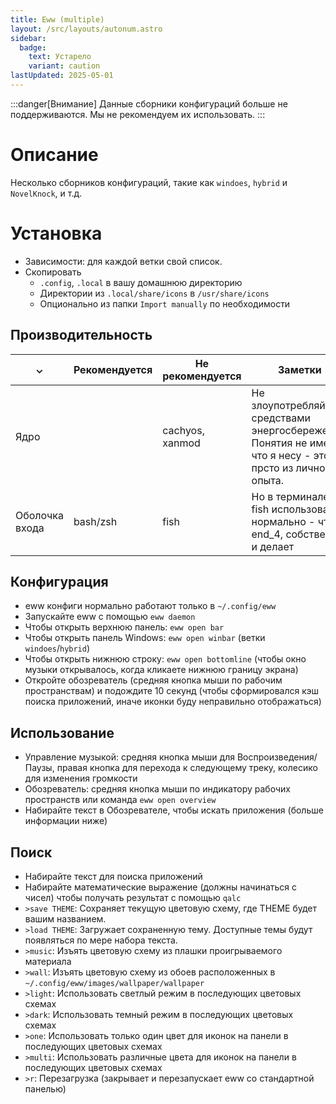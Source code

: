 ```yaml
---
title: Eww (multiple)
layout: /src/layouts/autonum.astro
sidebar:
  badge:
    text: Устарело
    variant: caution
lastUpdated: 2025-05-01
---
```


:::danger[Внимание]
Данные сборники конфигураций больше не поддерживаются. Мы не рекомендуем их использовать.
:::

# Описание
Несколько сборников конфигураций, такие как `windoes`, `hybrid` и `NovelKnock`, и т.д.
# Установка
- Зависимости: для каждой ветки свой список.
- Скопировать
    - `.config`, `.local` в вашу домашнюю директорию
    - Директории из `.local/share/icons` в `/usr/share/icons`
    - Опционально из папки `Import manually` по необходимости

 ## Производительность
|  ⌄  | Рекомендуется | Не рекомендуется | Заметки                 |
| --- | ------ | ----------- | ------------------------- |
| Ядро |     | cachyos, xanmod | Не злоупотребляйте средствами энергосбережения. Понятия не имею что я несу - это прсто из личного опыта. |
| Оболочка входа | bash/zsh | fish | Но в терминале fish использовать нормально - что end_4, собственно, и делает |

 ## Конфигурация
 - eww конфиги нормально работают только в `~/.config/eww`
 - Запускайте eww с помощью `eww daemon`
 - Чтобы открыть верхнюю панель: `eww open bar`
 - Чтобы открыть панель Windows: `eww open winbar` (ветки `windoes`/`hybrid`)
 - Чтобы открыть нижнюю строку: `eww open bottomline` (чтобы окно музыки открывалось, когда кликаете нижнюю границу экрана)
 - Откройте обозреватель (средняя кнопка мыши по рабочим пространствам) и подождите 10 секунд (чтобы сформировался кэш поиска приложений, иначе иконки буду неправильно отображаться)
 ## Использование
 - Управление музыкой: средняя кнопка мыши для Воспроизведения/Паузы, правая кнопка для перехода к следующему треку, колесико для изменения громкости
 - Обозреватель: средняя кнопка мыши по индикатору рабочих пространств или команда `eww open overview`
 - Набирайте текст в Обозревателе, чтобы искать приложения (больше информации ниже)
 ## Поиск
 - Набирайте текст для поиска приложений
 - Набирайте математические выражение (должны начинаться с чисел) чтобы получать результат с помощью `qalc`
 - `>save THEME`: Сохраняет текущую цветовую схему, где THEME будет вашим названием.
 - `>load THEME`: Загружает сохраненную тему. Доступные темы будут появляться по мере набора текста.
 - `>music`: Изъять цветовую схему из плашки проигрываемого материала
 - `>wall`: Изъять цветовую схему из обоев расположенных в `~/.config/eww/images/wallpaper/wallpaper`
 - `>light`: Использовать светлый режим в последующих цветовых схемах
 - `>dark`: Использовать темный режим в последующих цветовых схемах
 - `>one`: Использовать только один цвет для иконок на панели в последующих цветовых схемах
 - `>multi`: Использовать различные цвета для иконок на панели в последующих цветовых схемах
 - `>r`: Перезагрузка (закрывает и перезапускает eww со стандартной панелью)
